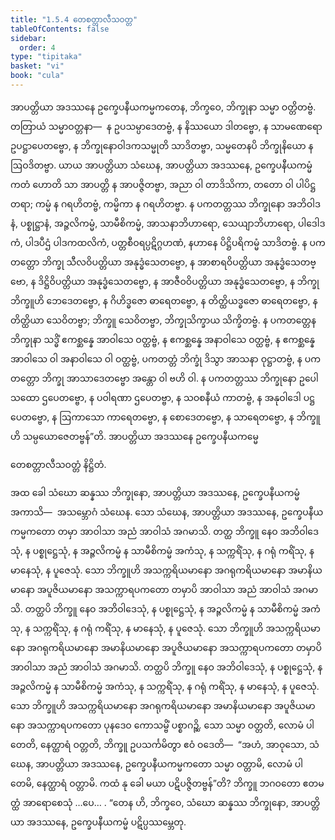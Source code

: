 ```yaml
---
title: "1.5.4 တေစတ္တာလီသဝတ္တ"
tableOfContents: false
sidebar:
  order: 4
type: "tipitaka"
basket: "vi"
book: "cula"
---
```



<DynamicBreadcrumb />

<Division number="51" book="cula" e="ch" v="4" p="52">

<Paragraph number="233" book="cula">
အာပတ္တိယာ အဒဿနေ ဥက္ခေပနီယကမ္မကတေန, ဘိက္ခဝေ, ဘိက္ခုနာ သမ္မာ ဝတ္တိတဗ္ဗံ. တတြာယံ သမ္မာဝတ္တနာ—  န ဥပသမ္ပာဒေတဗ္ဗံ, န နိဿယော ဒါတဗ္ဗော, န သာမဏေရော ဥပဋ္ဌာပေတဗ္ဗော, န ဘိက္ခုနောဝါဒကသမ္မုတိ သာဒိတဗ္ဗာ, သမ္မတေနပိ ဘိက္ခုနိယော န ဩဝဒိတဗ္ဗာ. ယာယ အာပတ္တိယာ သံဃေန, အာပတ္တိယာ အဒဿနေ, ဥက္ခေပနီယကမ္မံ ကတံ ဟောတိ သာ အာပတ္တိ န အာပဇ္ဇိတဗ္ဗာ, အညာ ဝါ တာဒိသိကာ, တတော ဝါ ပါပိဋ္ဌတရာ; ကမ္မံ န ဂရဟိတဗ္ဗံ, ကမ္မိကာ န ဂရဟိတဗ္ဗာ. န ပကတတ္တဿ ဘိက္ခုနော အဘိဝါဒနံ, ပစ္စုဋ္ဌာနံ, အဉ္ဇလိကမ္မံ, သာမီစိကမ္မံ, အာသနာဘိဟာရော, သေယျာဘိဟာရော, ပါဒေါဒကံ, ပါဒပီဌံ ပါဒကထလိကံ, ပတ္တစီဝရပ္ပဋိဂ္ဂဟဏံ, နဟာနေ ပိဋ္ဌိပရိကမ္မံ သာဒိတဗ္ဗံ. န ပကတတ္တော ဘိက္ခု သီလဝိပတ္တိယာ အနုဒ္ဓံသေတဗ္ဗော, န အာစာရဝိပတ္တိယာ အနုဒ္ဓံသေတဗ္ဗော, န ဒိဋ္ဌိဝိပတ္တိယာ အနုဒ္ဓံသေတဗ္ဗော, န အာဇီဝဝိပတ္တိယာ အနုဒ္ဓံသေတဗ္ဗော, န ဘိက္ခု ဘိက္ခူဟိ ဘေဒေတဗ္ဗော, န ဂိဟိဒ္ဓဇော ဓာရေတဗ္ဗော, န တိတ္ထိယဒ္ဓဇော ဓာရေတဗ္ဗော, န တိတ္ထိယာ သေဝိတဗ္ဗာ; ဘိက္ခူ သေဝိတဗ္ဗာ, ဘိက္ခုသိက္ခာယ သိက္ခိတဗ္ဗံ. န ပကတတ္တေန ဘိက္ခုနာ သဒ္ဓိံ ဧကစ္ဆန္နေ အာဝါသေ ဝတ္ထဗ္ဗံ, န ဧကစ္ဆန္နေ အနာဝါသေ ဝတ္ထဗ္ဗံ, န ဧကစ္ဆန္နေ အာဝါသေ ဝါ အနာဝါသေ ဝါ ဝတ္ထဗ္ဗံ, ပကတတ္တံ ဘိက္ခုံ ဒိသွာ အာသနာ ဝုဋ္ဌာတဗ္ဗံ, န ပကတတ္တော ဘိက္ခု အာသာဒေတဗ္ဗော အန္တော ဝါ ဗဟိ ဝါ. န ပကတတ္တဿ ဘိက္ခုနော ဥပေါသထော ဌပေတဗ္ဗော, န ပဝါရဏာ ဌပေတဗ္ဗာ, န သဝစနီယံ ကာတဗ္ဗံ, န အနုဝါဒေါ ပဋ္ဌပေတဗ္ဗော, န ဩကာသော ကာရေတဗ္ဗော, န စောဒေတဗ္ဗော, န သာရေတဗ္ဗော, န ဘိက္ခူဟိ သမ္ပယောဇေတဗ္ဗန်”တိ.

</Paragraph>
</Division>

<Paragraph number="234" type="center" book="cula">
အာပတ္တိယာ အဒဿနေ ဥက္ခေပနီယကမ္မေ

  
တေစတ္တာလီသဝတ္တံ နိဋ္ဌိတံ.


</Paragraph>

<Division number="52" book="cula" e="ch" v="4" p="53">

<Paragraph number="235" book="cula">
အထ ခေါ သံဃော ဆန္နဿ ဘိက္ခုနော, အာပတ္တိယာ အဒဿနေ, ဥက္ခေပနီယကမ္မံ အကာသိ—  အသမ္ဘောဂံ သံဃေန. သော သံဃေန, အာပတ္တိယာ အဒဿနေ, ဥက္ခေပနီယကမ္မကတော တမှာ အာဝါသာ အညံ အာဝါသံ အဂမာသိ. တတ္ထ ဘိက္ခူ နေဝ အဘိဝါဒေသုံ, န ပစ္စုဋ္ဌေသုံ, န အဉ္ဇလိကမ္မံ န သာမီစိကမ္မံ အကံသု, န သက္ကရိံသု, န ဂရုံ ကရိံသု, န မာနေသုံ, န ပူဇေသုံ. သော ဘိက္ခူဟိ အသက္ကရိယမာနော အဂရုကရိယမာနော အမာနိယမာနော အပူဇိယမာနော အသက္ကာရပကတော တမှာပိ အာဝါသာ အညံ အာဝါသံ အဂမာသိ. တတ္ထပိ ဘိက္ခူ နေဝ အဘိဝါဒေသုံ, န ပစ္စုဋ္ဌေသုံ, န အဉ္ဇလိကမ္မံ န သာမီစိကမ္မံ အကံသု, န သက္ကရိံသု, န ဂရုံ ကရိံသု, န မာနေသုံ, န ပူဇေသုံ. သော ဘိက္ခူဟိ အသက္ကရိယမာနော အဂရုကရိယမာနော အမာနိယမာနော အပူဇိယမာနော အသက္ကာရပကတော တမှာပိ အာဝါသာ အညံ အာဝါသံ အဂမာသိ. တတ္ထပိ ဘိက္ခူ နေဝ အဘိဝါဒေသုံ, န ပစ္စုဋ္ဌေသုံ, န အဉ္ဇလိကမ္မံ န သာမီစိကမ္မံ အကံသု, န သက္ကရိံသု, န ဂရုံ ကရိံသု, န မာနေသုံ, န ပူဇေသုံ. သော ဘိက္ခူဟိ အသက္ကရိယမာနော အဂရုကရိယမာနော အမာနိယမာနော အပူဇိယမာနော အသက္ကာရပကတော ပုနဒေဝ ကောသမ္ဗိံ ပစ္စာဂဉ္ဆိ. သော သမ္မာ ဝတ္တတိ, လောမံ ပါတေတိ, နေတ္ထာရံ ဝတ္တတိ, ဘိက္ခူ ဥပသင်္ကမိတွာ ဧဝံ ဝဒေတိ—  “အဟံ, အာဝုသော, သံဃေန, အာပတ္တိယာ အဒဿနေ, ဥက္ခေပနီယကမ္မကတော သမ္မာ ဝတ္တာမိ, လောမံ ပါတေမိ, နေတ္ထာရံ ဝတ္တာမိ. ကထံ နု ခေါ မယာ ပဋိပဇ္ဇိတဗ္ဗန်”တိ? ဘိက္ခူ ဘဂဝတော ဧတမတ္ထံ အာရောစေသုံ …ပေ… . “တေန ဟိ, ဘိက္ခဝေ, သံဃော ဆန္နဿ ဘိက္ခုနော, အာပတ္တိယာ အဒဿနေ, ဥက္ခေပနီယကမ္မံ ပဋိပ္ပဿမ္ဘေတု.
</Paragraph>
</Division>